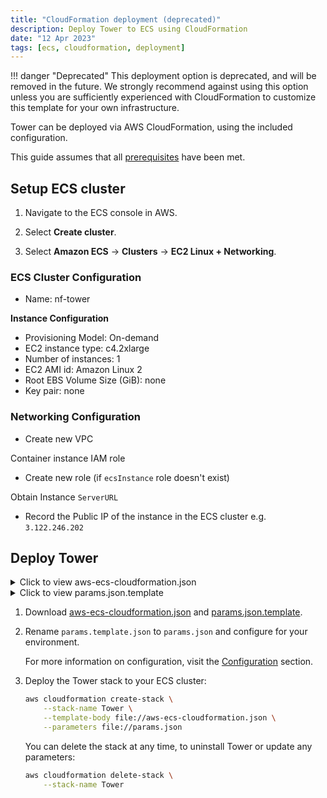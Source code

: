 ```yaml
---
title: "CloudFormation deployment (deprecated)"
description: Deploy Tower to ECS using CloudFormation
date: "12 Apr 2023"
tags: [ecs, cloudformation, deployment]
---
```


!!! danger "Deprecated"
This deployment option is deprecated, and will be removed in the future. We strongly recommend against using this option unless you are sufficiently experienced with CloudFormation to customize this template for your own infrastructure.

Tower can be deployed via AWS CloudFormation, using the included configuration.

This guide assumes that all [prerequisites](../prerequisites/aws.mdx) have been met.

## Setup ECS cluster

1. Navigate to the ECS console in AWS.

2. Select **Create cluster**.

3. Select **Amazon ECS** -> **Clusters** -> **EC2 Linux + Networking**.

### ECS Cluster Configuration

- Name: nf-tower

**Instance Configuration**

- Provisioning Model: On-demand
- EC2 instance type: c4.2xlarge
- Number of instances: 1
- EC2 AMI id: Amazon Linux 2
- Root EBS Volume Size (GiB): none
- Key pair: none

### Networking Configuration

- Create new VPC

Container instance IAM role

- Create new role (if `ecsInstance` role doesn't exist)

Obtain Instance `ServerURL`

- Record the Public IP of the instance in the ECS cluster e.g. `3.122.246.202`

## Deploy Tower

<details>
  <summary>Click to view aws-ecs-cloudformation.json</summary>
    ```json
      "docs/_templates/cloudformation/aws-ecs-cloudformation.json"
    ```
</details>

<details>
    <summary>Click to view params.json.template </summary>
    ```json
      "docs/_templates/cloudformation/params.json.template"
    ```

</details>

1. Download [aws-ecs-cloudformation.json](../_templates/cloudformation/aws-ecs-cloudformation.json) and [params.json.template](../_templates/cloudformation/params.json.template).

2. Rename `params.template.json` to `params.json` and configure for your environment.

   For more information on configuration, visit the [Configuration](../configuration/overview.mdx) section.

3. Deploy the Tower stack to your ECS cluster:

   ```bash
   aws cloudformation create-stack \
       --stack-name Tower \
       --template-body file://aws-ecs-cloudformation.json \
       --parameters file://params.json
   ```

   You can delete the stack at any time, to uninstall Tower or update any parameters:

   ```bash
   aws cloudformation delete-stack \
       --stack-name Tower
   ```
